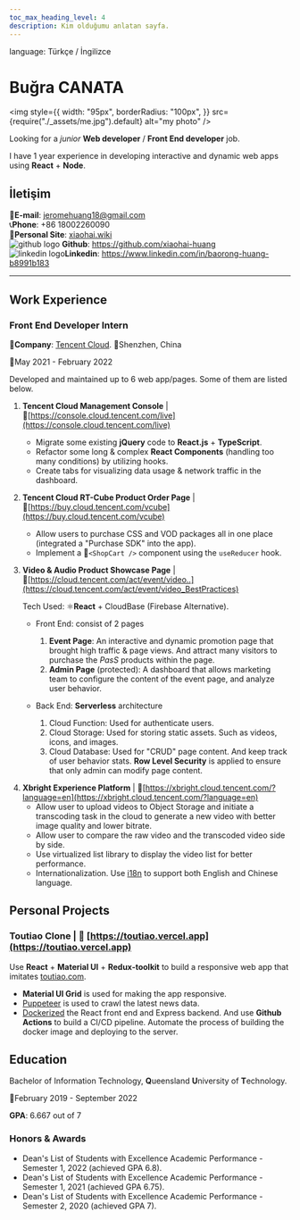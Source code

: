 ```yaml
---
toc_max_heading_level: 4
description: Kim olduğumu anlatan sayfa.
---
```



language: <Link to="/about">Türkçe</Link> / <Link to="/about/cn">İngilizce</Link>

<div style={{display:"flex", justifyContent:"space-between", alignItems:"center"}}>
<h1 className="margin-bottom--none">Buğra CANATA</h1>

<img
  style={{
    width: "95px",
    borderRadius: "100px",
  }}
  src={require("./_assets/me.jpg").default}
  alt="my photo"
/>

</div>

Looking for a _junior_ **Web developer** / **Front End developer** job.

I have 1 year experience in developing interactive and dynamic web apps using **React** + **Node**.

## İletişim

<div className="row">
  <div className="col col--6">
      📧<b>E-mail</b>: <a href="mailto:jeromehuang18@gmail.com">jeromehuang18@gmail.com</a>
  </div>
  <div className="col col--6">
      📞<b>Phone</b>: +86 18002260090
  </div>
  <div className="col col--6">
      🔗<b>Personal Site</b>: <a href="https://xiaohai.wiki">xiaohai.wiki</a>
  </div>

  <div className="col col--6">
      <img
        src="https://github.githubassets.com/images/modules/logos_page/GitHub-Mark.png"
        alt="github logo"
        style={{ width: "25px", height: "25px", display:"inline", verticalAlign:"top" }}
      />
      <b>Github</b>: <a href="https://github.com/xiaohai-huang">https://github.com/xiaohai-huang</a>
  </div>
  
  <div className="col col--6" style={{whiteSpace:"nowrap", textOverflow:"ellipsis", overflow:"hidden"}}>
       <img
        src="https://cdn-icons-png.flaticon.com/512/174/174857.png"
        alt="linkedin logo"
        style={{ width: "20px", height: "20px", display:"inline", verticalAlign:"sub", paddingLeft:"0.1rem",paddingBottom:"0.05rem", paddingTop:"0.1rem" , marginRight:"0.2rem" }}
      /><b>Linkedin</b>: <a href="https://www.linkedin.com/in/baorong-huang-b8991b183" >https://www.linkedin.com/in/baorong-huang-b8991b183</a>
  </div>
</div>

---

## Work Experience

### Front End Developer Intern

🏢**Company**: [Tencent Cloud](https://intl.cloud.tencent.com/). 📍Shenzhen, China

📅May 2021 - February 2022

Developed and maintained up to 6 web app/pages. Some of them are listed below.

1. **Tencent Cloud Management Console** | 🔗[https://console.cloud.tencent.com/live](https://console.cloud.tencent.com/live)

   - Migrate some existing **jQuery** code to **React.js** + **TypeScript**.
   - Refactor some long & complex **React Components** (handling too many conditions) by utilizing hooks.
   - Create tabs for visualizing data usage & network traffic in the dashboard.

<div />

2. **Tencent Cloud RT-Cube Product Order Page** | 🔗[https://buy.cloud.tencent.com/vcube](https://buy.cloud.tencent.com/vcube)

   - Allow users to purchase CSS and VOD packages all in one place (integrated a "Purchase SDK" into the app).
   - Implement a 🛒`<ShopCart />` component using the `useReducer` hook.

<div />

3. **Video & Audio Product Showcase Page** | 🔗[https://cloud.tencent.com/act/event/video..](https://cloud.tencent.com/act/event/video_BestPractices)

   Tech Used: ⚛️**React** + CloudBase (Firebase Alternative).

   - Front End: consist of 2 pages
     1. **Event Page**: An interactive and dynamic promotion page that brought high traffic & page views.
        And attract many visitors to purchase the _PasS_ products within the page.
     2. **Admin Page** (protected): A dashboard that allows marketing team to configure the content of the event page, and analyze user behavior.
   - Back End: **Serverless** architecture

     1. Cloud Function: Used for authenticate users.
     2. Cloud Storage: Used for storing static assets. Such as videos, icons, and images.
     3. Cloud Database: Used for "CRUD" page content. And keep track of user behavior stats.
        **Row Level Security** is applied to ensure that only admin can modify page content.

<div />

4. **Xbright Experience Platform** | 🔗[https://xbright.cloud.tencent.com/?language=en](https://xbright.cloud.tencent.com/?language=en)
   - Allow user to upload videos to Object Storage and initiate a transcoding task in the cloud to generate a new video with better image quality and lower bitrate.
   - Allow user to compare the raw video and the transcoded video side by side.
   - Use virtualized list library to display the video list for better performance.
   - Internationalization. Use [i18n](https://www.i18next.com) to support both English and Chinese language.

## Personal Projects

### Toutiao Clone | 🔗 [https://toutiao.vercel.app](https://toutiao.vercel.app)

Use **React** + **Material UI** + **Redux-toolkit** to build a responsive web app that imitates [toutiao.com](https://toutiao.com).

- **Material UI Grid** is used for making the app responsive.
- [Puppeteer](https://github.com/puppeteer/puppeteer) is used to crawl the latest news data.
- [Dockerized](https://hub.docker.com/u/xiaohaihuang) the React front end and Express backend. And use **Github Actions** to build a CI/CD pipeline.
  Automate the process of building the docker image and deploying to the server.

## Education

Bachelor of Information Technology, **Q**ueensland **U**niversity of **T**echnology.

📅February 2019 - September 2022

**GPA**: 6.667 out of 7

### Honors & Awards

- Dean's List of Students with Excellence Academic Performance - Semester 1, 2022 (achieved GPA 6.8).
- Dean's List of Students with Excellence Academic Performance - Semester 1, 2021 (achieved GPA 6.75).
- Dean's List of Students with Excellence Academic Performance - Semester 2, 2020 (achieved GPA 7).

